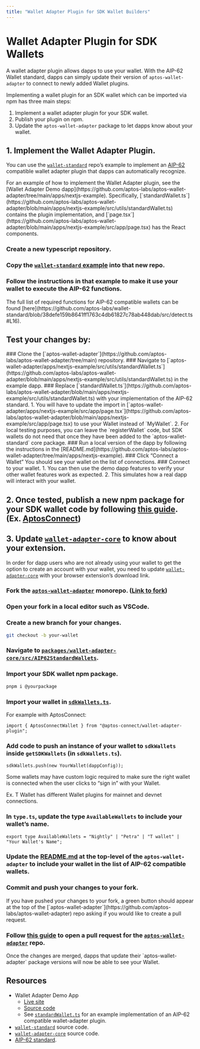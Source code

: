 ```yaml
---
title: "Wallet Adapter Plugin for SDK Wallet Builders"
---
```



# Wallet Adapter Plugin for SDK Wallets

A wallet adapter plugin allows dapps to use your wallet. With the AIP-62 Wallet standard, dapps can simply update their version of `aptos-wallet-adapter` to connect to newly added Wallet plugins. 

Implementing a wallet plugin for an SDK wallet which can be imported via npm has three main steps:

1. Implement a wallet adapter plugin for your SDK wallet.
2. Publish your plugin on npm.
3. Update the `aptos-wallet-adapter` package to let dapps know about your wallet. 

## 1. Implement the Wallet Adapter Plugin.

You can use the [`wallet-standard`](https://github.com/aptos-labs/wallet-standard) repo’s example to implement an [AIP-62](https://github.com/aptos-foundation/AIPs/blob/main/aips/aip-62.md) compatible wallet adapter plugin that dapps can automatically recognize.

<Callout type="info">
For an example of how to implement the Wallet Adapter plugin, see the [Wallet Adapter Demo dapp](https://github.com/aptos-labs/aptos-wallet-adapter/tree/main/apps/nextjs-example). Specifically, [`standardWallet.ts`](https://github.com/aptos-labs/aptos-wallet-adapter/blob/main/apps/nextjs-example/src/utils/standardWallet.ts) contains the plugin implementation, and [`page.tsx`](https://github.com/aptos-labs/aptos-wallet-adapter/blob/main/apps/nextjs-example/src/app/page.tsx) has the React components.
</Callout>

<Steps>

### Create a new typescript repository.

### Copy the [`wallet-standard` example](https://github.com/aptos-labs/wallet-standard/blob/main/example/wallet.ts) into that new repo.

### Follow the instructions in that example to make it use your wallet to execute the AIP-62 functions.

<Callout type="info">
The full list of required functions for AIP-62 compatible wallets can be found [here](https://github.com/aptos-labs/wallet-standard/blob/38defe159b8641ff1763c4db61827c78ab448dab/src/detect.ts#L16).
</Callout>
</Steps>

## Test your changes by:

<Steps>
### Clone the [`aptos-wallet-adapter`](https://github.com/aptos-labs/aptos-wallet-adapter/tree/main) repository.
### Navigate to [`aptos-wallet-adapter/apps/nextjs-example/src/utils/standardWallet.ts`](https://github.com/aptos-labs/aptos-wallet-adapter/blob/main/apps/nextjs-example/src/utils/standardWallet.ts) in the example dapp.
### Replace [`standardWallet.ts`](https://github.com/aptos-labs/aptos-wallet-adapter/blob/main/apps/nextjs-example/src/utils/standardWallet.ts) with your implementation of the AIP-62 standard.
1. You will have to update the import in [`aptos-wallet-adapter/apps/nextjs-example/src/app/page.tsx`](https://github.com/aptos-labs/aptos-wallet-adapter/blob/main/apps/nextjs-example/src/app/page.tsx) to use your Wallet instead of `MyWallet`.
2. For local testing purposes, you can leave the `registerWallet` code, but SDK wallets do not need that once they have been added to the `aptos-wallet-standard` core package.
### Run a local version of the dapp by following the instructions in the [README.md](https://github.com/aptos-labs/aptos-wallet-adapter/tree/main/apps/nextjs-example).
### Click “Connect a Wallet”
You should see your wallet on the list of connections.
### Connect to your wallet.
  1. You can then use the demo dapp features to verify your other wallet features work as expected.
  2. This simulates how a real dapp will interact with your wallet.
</Steps>

## 2. Once tested, publish a new npm package for your SDK wallet code by following [this guide](https://docs.npmjs.com/creating-and-publishing-scoped-public-packages). (Ex. [AptosConnect](https://www.npmjs.com/package/@aptos-connect/wallet-adapter-plugin))

## 3. Update [`wallet-adapter-core`](https://github.com/aptos-labs/aptos-wallet-adapter/tree/main/packages/wallet-adapter-core) to know about your extension.

In order for dapp users who are not already using your wallet to get the option to create an account with your wallet, you need to update [`wallet-adapter-core`](https://github.com/aptos-labs/aptos-wallet-adapter/tree/main/packages/wallet-adapter-core) with your browser extension’s download link. 

<Steps>

### Fork the [`aptos-wallet-adapter`](https://github.com/aptos-labs/aptos-wallet-adapter) monorepo. ([Link to fork](https://github.com/aptos-labs/aptos-wallet-adapter/fork))

### Open your fork in a local editor such as VSCode.

### Create a new branch for your changes.

```bash filename="Terminal"
git checkout -b your-wallet
```

### Navigate to [`packages/wallet-adapter-core/src/AIP62StandardWallets`](https://github.com/aptos-labs/aptos-wallet-adapter/tree/main/packages/wallet-adapter-core/src/AIP62StandardWallets).

### Import your SDK wallet npm package.

```bash filename="Terminal"
pnpm i @yourpackage
```

### Import your wallet in [`sdkWallets.ts`](https://github.com/aptos-labs/aptos-wallet-adapter/blob/main/packages/wallet-adapter-core/src/AIP62StandardWallets/sdkWallets.ts).

For example with AptosConnect:

```tsx filename="Example.tsx"
import { AptosConnectWallet } from "@aptos-connect/wallet-adapter-plugin";
```

### Add code to push an instance of your wallet to `sdkWallets` inside `getSDKWallets` (in `sdkWallets.ts`).

```tsx filename="Example.tsx"
sdkWallets.push(new YourWallet(dappConfig));
```

<Callout type="warning">
Some wallets may have custom logic required to make sure the right wallet is connected when the user clicks to “sign in” with your Wallet. 

Ex. T Wallet has different Wallet plugins for mainnet and devnet connections.
</Callout>

### In `type.ts`, update the type `AvailableWallets` to include your wallet’s name.

```tsx filename="Example.tsx"
export type AvailableWallets = "Nightly" | "Petra" | "T wallet" | "Your Wallet's Name";
```

### Update the [README.md](https://github.com/aptos-labs/aptos-wallet-adapter/blob/main/README.md) at the top-level of the `aptos-wallet-adapter` to include your wallet in the list of AIP-62 compatible wallets.

### Commit and push your changes to your fork.

<Callout type="info">
If you have pushed your changes to your fork, a green button should appear at the top of the [`aptos-wallet-adapter`](https://github.com/aptos-labs/aptos-wallet-adapter) repo asking if you would like to create a pull request.
</Callout>

### Follow [this guide](https://github.com/aptos-labs/aptos-wallet-adapter/blob/main/CONTRIBUTING.md#creating-a-pull-request) to open a pull request for the [`aptos-wallet-adapter`](https://github.com/aptos-labs/aptos-wallet-adapter) repo.

<Callout type="info">
Once the changes are merged, dapps that update their `aptos-wallet-adapter` package versions will now be able to see your Wallet.
</Callout>

</Steps>

## Resources
- Wallet Adapter Demo App
    - [Live site](https://aptos-labs.github.io/aptos-wallet-adapter)
    - [Source code](https://github.com/aptos-labs/aptos-wallet-adapter/tree/main/apps/nextjs-example)
    - See [`standardWallet.ts`](https://github.com/aptos-labs/aptos-wallet-adapter/blob/main/apps/nextjs-example/src/utils/standardWallet.ts) for an example implementation of an AIP-62 compatible wallet-adapter plugin.
- [`wallet-standard`](https://github.com/aptos-labs/wallet-standard) source code.
- [`wallet-adapter-core`](https://github.com/aptos-labs/aptos-wallet-adapter/tree/main/packages/wallet-adapter-core) source code.
- [AIP-62 standard](https://github.com/aptos-foundation/AIPs/blob/main/aips/aip-62.md).
